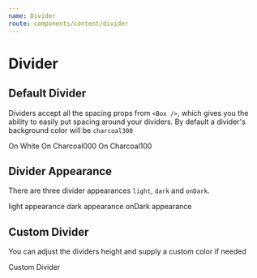```yaml
---
name: Divider
route: components/content/divider
---
```



# Divider

<ComponentDetail
  of="Divider"
  figma="file/FJdRcUtLJ6RVIcPS1CL5dwwQ/Borders-and-Dividers?node-id=7%3A10"
/>

## Default Divider

Dividers accept all the spacing props from `<Box />`, which gives you the ability to easily put spacing around your dividers. By default a divider's background color will be `charcoal300`

<Playground>
  <Flex justifyContent="space-around">
    <Box bg="white" p="xlarge" mr="large">
      On White
      <Divider mt="medium" />
    </Box>
    <Box bg="palette.charcoal000" p="xlarge" mr="large">
      On Charcoal000
      <Divider mt="medium" />
    </Box>
    <Box bg="palette.charcoal100" p="xlarge">
      On Charcoal100
      <Divider mt="medium" />
    </Box>
  </Flex>
</Playground>

## Divider Appearance

There are three divider appearances `light`, `dark` and `onDark`.

<Playground>
  <Flex justifyContent="space-around">
    <Box bg="white " p="xlarge" mr="large">
      light appearance
      <Divider mt="medium" appearance="light" />
    </Box>
    <Box bg="palette.charcoal000" p="xlarge" mr="large">
      dark appearance
      <Divider mt="medium" appearance="dark" />
    </Box>
    <Box bg="palette.charcoal600" p="xlarge">
      onDark appearance
      <Divider mt="medium" appearance="onDark" />
    </Box>
  </Flex>
</Playground>

## Custom Divider

You can adjust the dividers height and supply a custom color if needed

<Playground>
  <Box p="xlarge">
    Custom Divider
    <Divider
      size="8px"
      customColor="turquoise"
      mt="large"
      borderRadius="100px"
    />
  </Box>
</Playground>

